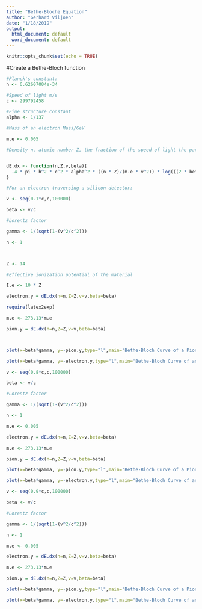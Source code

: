 ```yaml
---
title: "Bethe-Bloche Equation"
author: "Gerhard Viljoen"
date: "1/18/2019"
output:
  html_document: default
  word_document: default
---
```


```r
knitr::opts_chunk$set(echo = TRUE)
```

#Create a Bethe-Bloch function

```r
#Planck's constant:
h <- 6.62607004e-34

#Speed of light m/s
c <- 299792458

#Fine structure constant
alpha <- 1/137

#Mass of an electron Mass/GeV

m.e <- 0.005

#Density n, atomic number Z, the fraction of the speed of light the particle is moving at, beta, and the particle's velocity v are specified as parameters to the equation


dE.dx <- function(n,Z,v,beta){
  -4 * pi * h^2 * c^2 * alpha^2 * ((n * Z)/(m.e * v^2)) * log(((2 * beta^2 * gamma^2 * c^2 * m.e)/(I.e)) - beta^2,base=exp(1))
}

#For an electron traversing a silicon detector:

v <- seq(0.1*c,c,100000)

beta <- v/c

#Lorentz factor

gamma <- 1/(sqrt(1-(v^2/c^2)))

n <- 1



Z <- 14

#Effective ionization potential of the material

I.e <- 10 * Z

electron.y = dE.dx(n=n,Z=Z,v=v,beta=beta)

require(latex2exp)

m.e <- 273.13*m.e

pion.y = dE.dx(n=n,Z=Z,v=v,beta=beta)



plot(x=beta*gamma, y=-pion.y,type="l",main="Bethe-Bloch Curve of a Pion moving through Silicon", xlab = TeX("$\\beta\\cdot\\gamma$"),ylab=TeX("$-dE/dx$"),col="blue",cex.main=0.8)

plot(x=beta*gamma, y=-electron.y,type="l",main="Bethe-Bloch Curve of an Electron moving through Silicon", xlab = TeX("$\\beta\\cdot\\gamma$"),ylab=TeX("$-dE/dx$"),col="red",cex.main=0.8)

v <- seq(0.8*c,c,100000)

beta <- v/c

#Lorentz factor

gamma <- 1/(sqrt(1-(v^2/c^2)))

n <- 1

m.e <- 0.005

electron.y = dE.dx(n=n,Z=Z,v=v,beta=beta)

m.e <- 273.13*m.e

pion.y = dE.dx(n=n,Z=Z,v=v,beta=beta)

plot(x=beta*gamma, y=-pion.y,type="l",main="Bethe-Bloch Curve of a Pion moving through Silicon \nat Speeds Upwards of 80% of the Speed of Light", xlab = TeX("$\\beta\\cdot\\gamma$"),ylab=TeX("$-dE/dx$"),col="blue",cex.main=0.8)

plot(x=beta*gamma, y=-electron.y,type="l",main="Bethe-Bloch Curve of an Electron moving through Silicon \nat Speeds Upwards of 80% of the Speed of Light", xlab = TeX("$\\beta\\cdot\\gamma$"),ylab=TeX("$-dE/dx$"),col="red",cex.main=0.8)

v <- seq(0.9*c,c,100000)

beta <- v/c

#Lorentz factor

gamma <- 1/(sqrt(1-(v^2/c^2)))

n <- 1

m.e <- 0.005

electron.y = dE.dx(n=n,Z=Z,v=v,beta=beta)

m.e <- 273.13*m.e

pion.y = dE.dx(n=n,Z=Z,v=v,beta=beta)

plot(x=beta*gamma, y=-pion.y,type="l",main="Bethe-Bloch Curve of a Pion moving through Silicon \nat Speeds Upwards of 90% of the Speed of Light", xlab = TeX("$\\beta\\cdot\\gamma$"),ylab=TeX("$-dE/dx$"),col="blue",cex.main=0.8)

plot(x=beta*gamma, y=-electron.y,type="l",main="Bethe-Bloch Curve of an Electron moving through Silicon \nat Speeds Upwards of 90% of the Speed of Light", xlab = TeX("$\\beta\\cdot\\gamma$"),ylab=TeX("$-dE/dx$"),col="red",cex.main=0.8)
```

